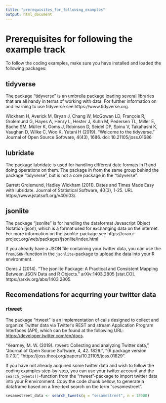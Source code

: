 ---
title: "prerequisites_for_following_examples"
output: html_document
---

# Prerequisites for following the example track

To follow the coding examples, make sure you have installed and loaded the following packages:

## tidyverse
The package "tidyverse" is an umbrella package loading several libraries that are all handy in terms of working with data. For further information on and learning to use tidyverse see https://www.tidyverse.org. 

Wickham H, Averick M, Bryan J, Chang W, McGowan LD, François R, Grolemund G, Hayes A, Henry L, Hester J, Kuhn M, Pedersen TL, Miller E, Bache SM, Müller K, Ooms J, Robinson D, Seidel DP, Spinu V, Takahashi K, Vaughan D, Wilke C, Woo K, Yutani H (2019). “Welcome to the tidyverse.” Journal of Open Source Software, 4(43), 1686. doi: 10.21105/joss.01686


## lubridate
The package lubridate is used for handling different date formats in R and doing operations on them. The package in from the same group behind the package "tidyverse", but is not a core package in the "tidyverse". 

Garrett Grolemund, Hadley Wickham (2011). Dates and Times Made Easy with lubridate. Journal of Statistical Software, 40(3), 1-25. URL https://www.jstatsoft.org/v40/i03/.

## jsonlite
The package "jsonlite" is for handling the dataformat Javascript Object Notation (json), which is a format used for exchanging data on the internet. For more information on the jsonlite-package see https://cran.r-project.org/web/packages/jsonlite/index.html

If you already have a JSON file containing your twitter data, you can use the `fromJSON`-function in the `jsonlite`-package to upload the data into your R environment.

Ooms J (2014). “The jsonlite Package: A Practical and Consistent Mapping Between JSON Data and R Objects.” arXiv:1403.2805 [stat.CO]. https://arxiv.org/abs/1403.2805.

## Recomendations for acqurring your twitter data

### rtweet
The package "rtweet" is an implementation of calls designed to collect and organize Twitter data via Twitter's REST and stream Application Program Interfaces (API), which can be found at the following URL:
    <https://developer.twitter.com/en/docs>.

"Kearney, M. W. (2019). rtweet: Collecting and analyzing Twitter data,", "Journal of Open Source Software, 4, 42. 1829.", "(R package version 0.7.0)", "https://joss.theoj.org/papers/10.21105/joss.01829".

If you have not already acquired some twitter data and wish to follow the coding examples step-by-step, you can use your twitter account and the `search_tweets()`-function from the "rtweet"-package to import twitter data into your R environment. Copy the code chunk bellow, to generate a dataframe based on a free-text search on the term "sesamestreet".

```{r}
sesamestreet_data <- search_tweets(q = "sesamestreet", n = 18000)
```
